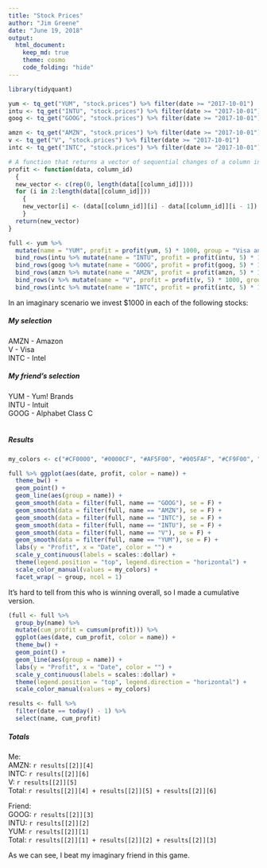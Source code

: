 ```yaml
---
title: "Stock Prices"
author: "Jim Greene"
date: "June 19, 2018"
output:
  html_document:
    keep_md: true
    theme: cosmo
    code_folding: "hide"
---
```


```r
library(tidyquant)
```

```r
yum <- tq_get("YUM", "stock.prices") %>% filter(date >= "2017-10-01")
intu <- tq_get("INTU", "stock.prices") %>% filter(date >= "2017-10-01")
goog <- tq_get("GOOG", "stock.prices") %>% filter(date >= "2017-10-01")

amzn <- tq_get("AMZN", "stock.prices") %>% filter(date >= "2017-10-01")
v <- tq_get("V", "stock.prices") %>% filter(date >= "2017-10-01")
intc <- tq_get("INTC", "stock.prices") %>% filter(date >= "2017-10-01")
```

```r
# A function that returns a vector of sequential changes of a column in a dataframe proportional to the first value
profit <- function(data, column_id)
  {
  new_vector <- c(rep(0, length(data[[column_id]])))
  for (i in 2:length(data[[column_id]])) 
    {
    new_vector[i] <- (data[[column_id]][i] - data[[column_id]][i - 1]) / data[[column_id]][1]
    }
  return(new_vector)
}

full <- yum %>% 
  mutate(name = "YUM", profit = profit(yum, 5) * 1000, group = "Visa and Yum!") %>% 
  bind_rows(intu %>% mutate(name = "INTU", profit = profit(intu, 5) * 1000, group = "Intel and Intuit")) %>%
  bind_rows(goog %>% mutate(name = "GOOG", profit = profit(goog, 5) * 1000, group = "Amazon and Google")) %>% 
  bind_rows(amzn %>% mutate(name = "AMZN", profit = profit(amzn, 5) * 1000, group = "Amazon and Google")) %>% 
  bind_rows(v %>% mutate(name = "V", profit = profit(v, 5) * 1000, group = "Visa and Yum!")) %>% 
  bind_rows(intc %>% mutate(name = "INTC", profit = profit(intc, 5) * 1000, group = "Intel and Intuit"))
```

In an imaginary scenario we invest $1000 in each of the following stocks:</br>

##### My selection
AMZN  - Amazon</br>
V     - Visa</br>
INTC  - Intel</br>

##### My friend's selection
YUM   - Yum! Brands </br>
INTU  - Intuit </br>
GOOG  - Alphabet Class C </br>
</br>

##### Results

```r
my_colors <- c("#CF0000", "#0000CF", "#AF5F00", "#005FAF", "#CF9F00", "#009FCF")

full %>% ggplot(aes(date, profit, color = name)) +
  theme_bw() +
  geom_point() +
  geom_line(aes(group = name)) +
  geom_smooth(data = filter(full, name == "GOOG"), se = F) +
  geom_smooth(data = filter(full, name == "AMZN"), se = F) +
  geom_smooth(data = filter(full, name == "INTC"), se = F) +
  geom_smooth(data = filter(full, name == "INTU"), se = F) +
  geom_smooth(data = filter(full, name == "V"), se = F) +
  geom_smooth(data = filter(full, name == "YUM"), se = F) +
  labs(y = "Profit", x = "Date", color = "") +
  scale_y_continuous(labels = scales::dollar) +
  theme(legend.position = "top", legend.direction = "horizontal") +
  scale_color_manual(values = my_colors) +
  facet_wrap( ~ group, ncol = 1)
```

It's hard to tell from this who is winning overall, so I made a cumulative version.
```r
(full <- full %>% 
  group_by(name) %>% 
  mutate(cum_profit = cumsum(profit))) %>% 
  ggplot(aes(date, cum_profit, color = name)) +
  theme_bw() +
  geom_point() +
  geom_line(aes(group = name)) +
  labs(y = "Profit", x = "Date", color = "") +
  scale_y_continuous(labels = scales::dollar) +
  theme(legend.position = "top", legend.direction = "horizontal") +
  scale_color_manual(values = my_colors)
```

```r
results <- full %>% 
  filter(date == today() - 1) %>% 
  select(name, cum_profit)
```

##### Totals </br>
Me:</br>
AMZN: `r results[[2]][4]` </br>
INTC: `r results[[2]][6]` </br>
V: `r results[[2]][5]` </br>
Total: `r results[[2]][4] + results[[2]][5] + results[[2]][6]` </br>

Friend:</br>
GOOG: `r results[[2]][3]` </br>
INTU: `r results[[2]][2]` </br>
YUM: `r results[[2]][1]` </br>
Total: `r results[[2]][1] + results[[2]][2] + results[[2]][3]`

As we can see, I beat my imaginary friend in this game.



